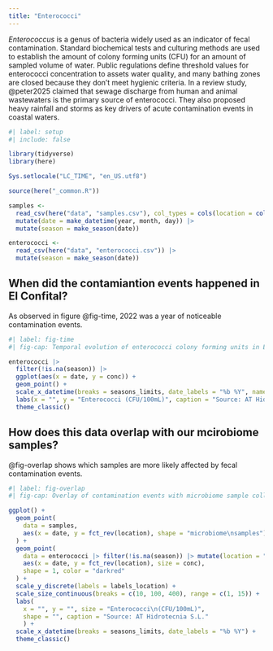 ```yaml
---
title: "Enterococci"
---
```


*Enterococcus* is a genus of bacteria widely used as an indicator of fecal contamination. Standard biochemical tests and culturing methods are used to establish the amount of colony forming units (CFU) for an amount of sampled volume of water. Public regulations define threshold values for enterococci concentration to assets water quality, and many bathing zones are closed because they don't meet hygienic criteria. In a review study, @peter2025 claimed that sewage discharge from human and animal wastewaters is the primary source of enterococci. They also proposed heavy rainfall and storms as key drivers of acute contamination events in coastal waters.

```r
#| label: setup
#| include: false

library(tidyverse)
library(here)

Sys.setlocale("LC_TIME", "en_US.utf8")

source(here("_common.R"))

samples <- 
  read_csv(here("data", "samples.csv"), col_types = cols(location = col_factor(levels = locations))) |>
  mutate(date = make_datetime(year, month, day)) |> 
  mutate(season = make_season(date))

enterococci <- 
  read_csv(here("data", "enterococci.csv")) |> 
  mutate(season = make_season(date))
```

## When did the contamiantion events happened in El Confital?

As observed in figure @fig-time, 2022 was a year of noticeable contamination events.

```r
#| label: fig-time
#| fig-cap: Temporal evolution of enterococci colony forming units in El Confital.

enterococci |> 
  filter(!is.na(season)) |> 
  ggplot(aes(x = date, y = conc)) +
  geom_point() +
  scale_x_datetime(breaks = seasons_limits, date_labels = "%b %Y", name = NULL) +
  labs(x = "", y = "Enterococci (CFU/100mL)", caption = "Source: AT Hidrotecnia S.L.") +
  theme_classic()
```

## How does this data overlap with our mcirobiome samples?

@fig-overlap shows which samples are more likely affected by fecal contamination events.

```r
#| label: fig-overlap
#| fig-cap: Overlay of contamination events with microbiome sample collection.

ggplot() +
  geom_point(
    data = samples,
    aes(x = date, y = fct_rev(location), shape = "microbiome\nsamples"),
  ) +
  geom_point(
    data = enterococci |> filter(!is.na(season)) |> mutate(location = "Confital_1"),
    aes(x = date, y = fct_rev(location), size = conc),
    shape = 1, color = "darkred"
  ) +
  scale_y_discrete(labels = labels_location) +
  scale_size_continuous(breaks = c(10, 100, 400), range = c(1, 15)) +
  labs(
    x = "", y = "", size = "Enterococci\n(CFU/100mL)",
    shape = "", caption = "Source: AT Hidrotecnia S.L."
    ) +
  scale_x_datetime(breaks = seasons_limits, date_labels = "%b %Y") +
  theme_classic()
```